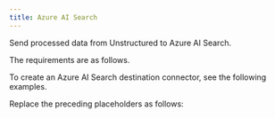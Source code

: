 ```yaml
---
title: Azure AI Search
---
```


Send processed data from Unstructured to Azure AI Search.

The requirements are as follows.


<AzureAIPrerequisites />

To create an Azure AI Search destination connector, see the following examples.


<CodeGroup>
    <AzureAISDK />
    <AzureAIAPIRESTCreate />
</CodeGroup>

Replace the preceding placeholders as follows:


<AzureAIAPIPlaceholders />

